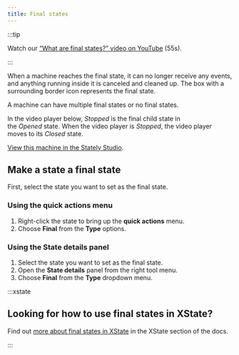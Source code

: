 ```yaml
---
title: Final states
---
```



:::tip

Watch our [“What are final states?” video on YouTube](https://www.youtube.com/watch?v=wqW8Gz4NYDc&list=PLvWgkXBB3dd4I_l-djWVU2UGPyBgKfnTQ&index=7) (55s).

:::

When a machine reaches the final state, it can no longer receive any events, and anything running inside it is canceled and cleaned up. The box with a surrounding border icon represents the final state.

A machine can have multiple final states or no final states.

In the video player below, *Stopped* is the final child state in the *Opened* state. When the video player is *Stopped*, the video player moves to its *Closed* state.

<p>
<ThemedImage
  alt="Video player state machine containing closed and opened states. On the Play event, the Closed state transitions to the Opened state. The Opened state invokes a startVideo actor and has a description of “The video player should be in full-screen mode.” The Opened state contains Playing and Paused states, which are transitioned between using the Pause and Play events. There’s a Stop event from the Opened state that transitions to the final state of Stopped, represented by an icon alongside the Stopped label of a square with a double border. There’s a delayed transition from the Stopped state back to the Closed state after 5 seconds."
  sources={{
    light: 'https://stately.ai/registry/machines/c6f8ca35-25e3-4fc6-b4fe-c9994715852e.light.png',
    dark: 'https://stately.ai/registry/machines/c6f8ca35-25e3-4fc6-b4fe-c9994715852e.dark.png',
  }}
/>
</p>

[View this machine in the Stately Studio](https://stately.ai/registry/editor/e13bef2b-bb13-4465-96ac-0bc25340688e?machineId=c6f8ca35-25e3-4fc6-b4fe-c9994715852e).


## Make a state a final state

First, select the state you want to set as the final state.

### Using the **quick actions** menu

1. Right-click the state to bring up the **quick actions** menu.
2. Choose **Final** from the **Type** options.

### Using the **State details** panel

1. Select the state you want to set as the final state.
2. Open the **State details** panel from the right tool menu.
3. Choose **Final** from the **Type** dropdown menu.

:::xstate 

## Looking for how to use final states in XState?

Find out [more about final states in XState](/xstate/states/final-states) in the XState section of the docs.

:::